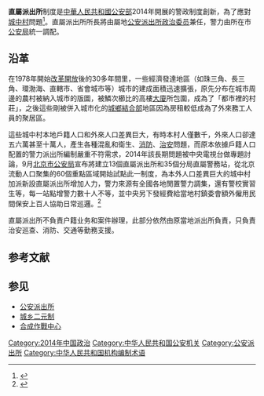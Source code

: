 '''直屬派出所'''制度是[[中華人民共和國公安部|中華人民共和國公安部]]2014年開展的警政制度創新，為了應對[[城中村|城中村]]問題<ref>{{Cite web |url=http://news.sina.com.hk/news/20140901/-1945-3350677/1.html |title=新浪-直屬派出所出招 |access-date=2014-09-06 |archive-url=https://web.archive.org/web/20140906085234/http://news.sina.com.hk/news/20140901/-1945-3350677/1.html |archive-date=2014-09-06 |dead-url=yes }}</ref>。直屬派出所所長將由屬地[[公安派出所|公安派出所]][[政治委员|政治委员]]兼任，警力由所在市[[公安局|公安局]]統一調配。

== 沿革 ==
在1978年開始[[改革開放|改革開放]]後的30多年間里，一些經濟發達地區（如珠三角、長三角、環渤海、直轄市、省會城市等）城市的建成面積迅速擴張，原先分布在城市周邊的農村被納入城市的版圖，被鱗次櫛比的高樓[[大廈|大廈]]所包圍，成為了「都市裡的村莊」，之後這些剛被併入城市化的[[城鄉結合部|城鄉結合部]]地區因為房租較低成為了外來務工人員的聚居區。

這些城中村本地戶籍人口和外來人口差異巨大，有時本村人僅數千，外來人口卻達五六萬甚至十萬人，產生各種混亂和衛生、[[消防|消防]]、[[治安|治安]]問題，而原本依據戶籍人口配置的警力派出所編制嚴重不符需求，2014年該長期問題被中央電視台做專題討論，9月[[北京市公安局|北京市公安局]]宣布將建立13個直屬派出所和35個分局直屬警務站，從北京流動人口聚集的60個重點區域開始試點此一制度，為本外人口差異巨大的城中村加派新設直屬派出所增加人力，警力來源有全國各地閒置警力調集，還有警校實習生等，每一站點增警力數十人不等，並中央另下發經費給當地村鎮委會額外僱用民間保安上百人協助日常巡邏。<ref>{{Cite web |url=http://news.cntv.cn/2014/09/05/VIDE1409927443796580.shtml |title=央視-流動派出所應對流動人口 |access-date=2014-09-06 |archive-date=2019-08-12 |archive-url=https://web.archive.org/web/20190812073937/http://news.cntv.cn/2014/09/05/VIDE1409927443796580.shtml |dead-url=no }}</ref>

直屬派出所不負責户籍业务和案件辦理，此部分依然由原當地派出所負責，只負責治安巡查、消防、交通等勤務支援。

== 参考文献==
{{Reflist|2}}

== 参见 ==
* [[公安派出所|公安派出所]]
* [[城乡二元制|城乡二元制]]
*[[合成作戰中心|合成作戰中心]]
[[Category:2014年中国政治|Category:2014年中国政治]]
[[Category:中华人民共和国公安机关|Category:中华人民共和国公安机关]]
[[Category:公安派出所|Category:公安派出所]]
[[Category:中华人民共和国机构编制术语|Category:中华人民共和国机构编制术语]]